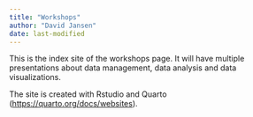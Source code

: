 ```yaml
---
title: "Workshops"
author: "David Jansen"
date: last-modified
---
```


This is the index site of the workshops page. It will have multiple presentations about data management, data analysis and data visualizations.

The site is created with Rstudio and Quarto (<https://quarto.org/docs/websites>).
